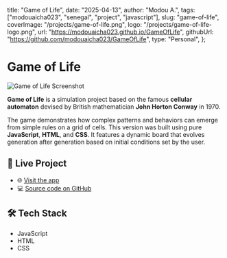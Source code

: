   title: "Game of Life",
  date: "2025-04-13",
  author: "Modou A.",
  tags: ["modouaicha023", "senegal", "project", "javascript"],
  slug: "game-of-life",
  coverImage: "/projects/game-of-life.png",
  logo: "/projects/game-of-life-logo.png",
  url: "https://modouaicha023.github.io/GameOfLife",
  githubUrl: "https://github.com/modouaicha023/GameOfLife",
  type: "Personal",
};


# Game of Life

<Image
  src="/projects/game-of-life.png"
  alt="Game of Life Screenshot"
  width={1200}
  height={630}
  className="rounded-xl my-4"
/>

**Game of Life** is a simulation project based on the famous **cellular automaton** devised by British mathematician **John Horton Conway** in 1970.

The game demonstrates how complex patterns and behaviors can emerge from simple rules on a grid of cells. This version was built using pure **JavaScript**, **HTML**, and **CSS**. It features a dynamic board that evolves generation after generation based on initial conditions set by the user.

## 🚀 Live Project

- 🌐 [Visit the app](https://modouaicha023.github.io/GameOfLife)
- 💻 [Source code on GitHub](https://github.com/modouaicha023/GameOfLife)

## 🛠️ Tech Stack

<ul>
  <li>JavaScript</li>
  <li>HTML</li>
  <li>CSS</li>
</ul>
